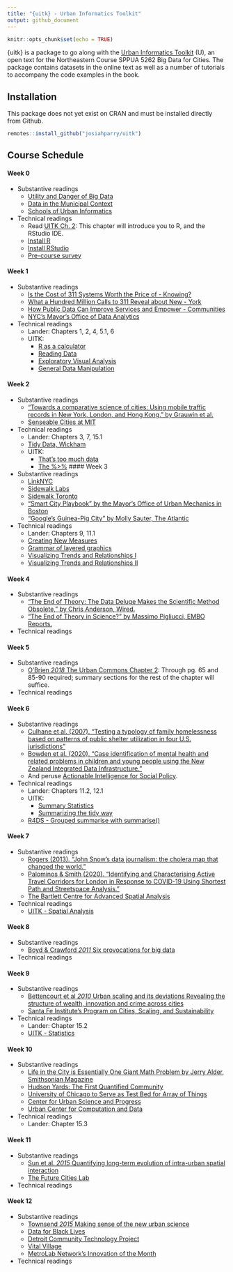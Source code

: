```yaml
---
title: "{uitk} - Urban Informatics Toolkit"
output: github_document
---
```


```r
knitr::opts_chunk$set(echo = TRUE)
```

{uitk} is a package to go along with the [Urban Informatics Toolkit](https://ui.josiahparry.com) (U), an open text for the Northeastern Course SPPUA 5262 Big Data for Cities. The package contains datasets in the online text as well as a number of tutorials to accompany the code examples in the book. 

## Installation

This package does not yet exist on CRAN and must be installed directly from Github.

```r
remotes::install_github("josiahparry/uitk")
```

## Course Schedule 

#### Week 0
  - Substantive readings
    - [Utility and Danger of Big Data ](https://ui.josiahparry.com/the-utility-and-danger-of-big-data.html)
    - [Data in the Municipal Context](https://ui.josiahparry.com/data-in-the-municipal-context.html)
    - [Schools of Urban Informatics](https://ui.josiahparry.com/approaches-to-and-schools-of-urban-informatics.html)
  - Technical readings
    - Read [UITK Ch. 2](https://ui.josiahparry.com/the-basics.html): This chapter will introduce you to R, and the RStudio IDE. 
    - [Install R](https://cran.r-project.org/)
    - [Install RStudio](https://rstudio.com/products/rstudio/download/#download)
    - [Pre-course survey](https://docs.google.com/forms/d/e/1FAIpQLSfh7ciTP7omaGBysRDrt9mskov8nXSe2Yx5MYNtZXm76_ARSw/viewform?usp=sf_link)
              
#### Week 1
  - Substantive readings
    - [Is the Cost of 311 Systems Worth the Price of - Knowing?](http://www.governing.com/topics/urban/gov-311-systems-cost.html)
    - [What a Hundred Million Calls to 311 Reveal about New - York](http://www.wired.com/2010/11/ff_311_new_york/)
    - [How Public Data Can Improve Services and Empower - Communities](https://scholars.org/brief/how-public-data-can-improve-services-and-empower-communit- ies)
    - [NYC's Mayor's Office of Data Analytics](http://www1.nyc.gov/site/analytics/index.page)
  - Technical readings
    - Lander: Chapters 1, 2, 4, 5.1, 6
    - UITK: 
      - [R as a calculator](https://ui.josiahparry.com/r-as-a-calculator.html)
      - [Reading Data](https://ui.josiahparry.com/reading-data.html)
      - [Exploratory Visual Analysis](https://ui.josiahparry.com/exploratory-visual-analysis.html)
      - [General Data Manipulation](https://ui.josiahparry.com/general-data-manipulation.html)
              
#### Week 2
  - Substantive readings
    - ["Towards a comparative science of cities: Using mobile traffic records in New York, London, and Hong Kong." by Grauwin et al.](https://northeastern.instructure.com/courses/65223/files/6696609/download?wrap=1)
    - [Senseable Cities at MIT](http://senseable.mit.edu/)
  - Technical readings
    - Lander: Chapters 3, 7, 15.1
    - [Tidy Data, Wickham](https://vita.had.co.nz/papers/tidy-data.pdf)
    - UITK:
      - [That's too much data](https://ui.josiahparry.com/thats-too-much-data.html)
      - [The %>%](https://ui.josiahparry.com/the-pipe.html)
#### Week 3
  - Substantive readings
    - [LinkNYC](https://www.link.nyc/)
    - [Sidewalk Labs](https://www.sidewalklabs.com/)
    - [Sidewalk Toronto](https://www.sidewalktoronto.ca/)
    - ["Smart City Playbook" by the Mayor's Office of Urban Mechanics in Boston](https://monum.github.io/playbook/)
    - ["Google’s Guinea-Pig City" by Molly Sauter, The Atlantic](https://www.theatlantic.com/technology/archive/2018/02/googles-guinea-pig-city/552932/)
  - Technical readings
    - Lander: Chapters 9, 11.1
    - [Creating New Measures](https://ui.josiahparry.com/creating-new-measures.html)
    - [Grammar of layered graphics](https://ui.josiahparry.com/layered-i.html)
    - [Visualizing Trends and Relationships I](https://ui.josiahparry.com/visualizing-trends-and-relationships.html)
    - [Visualizing Trends and Relationships II](https://ui.josiahparry.com/grammer-of-layered-graphics-ii.html)
  
              
#### Week 4
  - Substantive readings
    - ["The End of Theory: The Data Deluge Makes the Scientific Method Obsolete," by Chris Anderson, Wired.](https://www.wired.com/2008/06/pb-theory/)
    - ["The End of Theory in Science?" by Massimo Pigliucci, EMBO Reports.](https://northeastern.instructure.com/courses/65223/files/6696415/download?wrap=1)
  - Technical readings
  

#### Week 5
  - Substantive readings
    - [O'Brien _2018_ The Urban Commons Chapter 2](https://northeastern.instructure.com/courses/65223/files/6696416/download?wrap=1): Through pg. 65 and 85-90 required; summary sections for the rest of the chapter will suffice.
  - Technical readings
  
              
#### Week 6
  - Substantive readings
    - [Culhane et al. (2007). "Testing a typology of family homelessness based on patterns of public shelter utilization in four U.S. jurisdictions"](https://northeastern.instructure.com/courses/65223/files/6696418/download?wrap=1)
    - [Bowden et al. (2020). "Case identification of mental health and related problems in children and young people using the New Zealand Integrated Data Infrastructure."](https://northeastern.instructure.com/courses/65223/files/6696419/download?wrap=1)
    - And peruse [Actionable Intelligence for Social Policy](https://www.aisp.upenn.edu/).
  - Technical readings
    - Lander: Chapters 11.2, 12.1
    - UITK:
      - [Summary Statistics](https://ui.josiahparry.com/summary-statistics.html)
      - [Summarizing the tidy way](https://ui.josiahparry.com/summarizing-the-tidy-way.html)
    - [R4DS - Grouped summarise with summarise()](https://r4ds.had.co.nz/transform.html#grouped-summaries-with-summarise)
  
              
#### Week 7
  - Substantive readings
    - [Rogers (2013). "John Snow's data journalism: the cholera map that changed the world."](https://www.theguardian.com/news/datablog/2013/mar/15/john-snow-cholera-map)
    - [Palominos & Smith (2020). "Identifying and Characterising Active Travel Corridors for London in Response to COVID-19 Using Shortest Path and Streetspace Analysis."](https://www.ucl.ac.uk/bartlett/casa/sites/bartlett/files/casa_working_paper_222_2.pdf)
    - [The Bartlett Centre for Advanced Spatial Analysis](http://www.bartlett.ucl.ac.uk/casa)
  - Technical readings
    - [UITK - Spatial Analysis](https://ui.josiahparry.com/spatial-analysis.html)
  
              
#### Week 8
  - Substantive readings
    - [Boyd & Crawford _2011_ Six provocations for big data](https://northeastern.instructure.com/courses/65223/files/6696695/download?wrap=1)
  - Technical readings
  
              
#### Week 9
  - Substantive readings
    - [Bettencourt et al _2010_ Urban scaling and its deviations Revealing the structure of wealth, innovation and crime across cities](https://northeastern.instructure.com/courses/65223/files/6696725/download?wrap=1)
    - [Santa Fe Institute’s Program on Cities, Scaling, and Sustainability](https://www.santafe.edu/research/projects/cities-scaling-sustainability)
  - Technical readings
    - Lander: Chapter 15.2 
    - [UITK - Statistics](https://ui.josiahparry.com/statistics.html)
  
              
#### Week 10
  - Substantive readings
    - [Life in the City is Essentially One Giant Math Problem by Jerry Alder, Smithsonian Magazine](http://www.smithsonianmag.com/innovation/life-in-the-city-is-essentially-one-giant-math-problem-37759041/?c=y?no-ist&no-ist)
    - [Hudson Yards: The First Quantified Community](http://cusp.nyu.edu/press-release/nyu-cusp-related-companies-oxford-properties-group-team-create-first-quantified-community-united-states-hudson-yards/)
    - [University of Chicago to Serve as Test Bed for Array of Things](http://www.urbanccd.org/news/2015/7/15/university-of-chicago-to-serve-as-test-bed-for-array-of-things-project)
    - [Center for Urban Science and Progress](http://cusp.nyu.edu/)
    - [Urban Center for Computation and Data](https://urbanccd.org/)
  - Technical readings
    - Lander: Chapter 15.3
  
              
#### Week 11
  - Substantive readings
    - [Sun et al. _2015_ Quantifying long-term evolution of intra-urban spatial interaction](https://northeastern.instructure.com/courses/23734/files/5408106/download?wrap=1)
    - [The Future Cities Lab](http://www.fcl.ethz.ch/)
  - Technical readings
  
              
#### Week 12
  - Substantive readings
    - [Townsend _2015_ Making sense of the new urban science](https://northeastern.instructure.com/courses/23734/files/5409841/download?wrap=1)
    - [Data for Black Lives](http://db4l.org/)
    - [Detroit Community Technology Project](https://detroitcommunitytech.org/)
    - [Vital Village](https://www.vitalvillage.org/)
    - [MetroLab Network's Innovation of the Month](https://metrolabnetwork.org/projects/innovation-of-the-month/)
  - Technical readings
  
              
